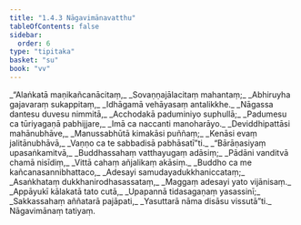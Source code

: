 ```yaml
---
title: "1.4.3 Nāgavimānavatthu"
tableOfContents: false
sidebar:
  order: 6
type: "tipitaka"
basket: "su"
book: "vv"
---
```



<DynamicBreadcrumb />

<Division number="705" book="vv" bookNo="19" page="58">

<Paragraph number="553" type="verses" book="vv">
_“Alaṅkatā maṇikañcanācitaṃ,_  
_Sovaṇṇajālacitaṃ mahantaṃ;_  
_Abhiruyha gajavaraṃ sukappitaṃ,_  
_Idhāgamā vehāyasaṃ antalikkhe._  

</Paragraph>

</Division>
<Division number="706" book="vv" bookNo="19" page="58">

<Paragraph number="554" type="verses" book="vv">
_Nāgassa dantesu duvesu nimmitā,_  
_Acchodakā paduminiyo suphullā;_  
_Padumesu ca tūriyagaṇā pabhijjare,_  
_Imā ca naccanti manoharāyo._  

</Paragraph>

</Division>
<Division number="707" book="vv" bookNo="19" page="58">

<Paragraph number="555" type="verses" book="vv">
_Deviddhipattāsi mahānubhāve,_  
_Manussabhūtā kimakāsi puññaṃ;_  
_Kenāsi evaṃ jalitānubhāvā,_  
_Vaṇṇo ca te sabbadisā pabhāsatī”ti._  

</Paragraph>

</Division>
<Division number="708" book="vv" bookNo="19" page="58">

<Paragraph number="556" type="verses" book="vv">
_“Bārāṇasiyaṃ upasaṅkamitvā,_  
_Buddhassahaṃ vatthayugaṃ adāsiṃ;_  
_Pādāni vanditvā chamā nisīdiṃ,_  
_Vittā cahaṃ añjalikaṃ akāsiṃ._  

</Paragraph>

</Division>
<Division number="709" book="vv" bookNo="19" page="58">

<Paragraph number="557" type="verses" book="vv">
_Buddho ca me kañcanasannibhattaco,_  
_Adesayi samudayadukkhaniccataṃ;_  
_Asaṅkhataṃ dukkhanirodhasassataṃ,_  
_Maggaṃ adesayi yato vijānisaṃ._  

</Paragraph>

</Division>
<Division number="710" book="vv" bookNo="19" page="58">

<Paragraph number="558" type="verses" book="vv">
_Appāyukī kālakatā tato cutā,_  
_Upapannā tidasagaṇaṃ yasassinī;_  
_Sakkassahaṃ aññatarā pajāpati,_  
_Yasuttarā nāma disāsu vissutā”ti._  


</Paragraph>
</Division>

<Paragraph number="559" type="center" book="vv">
Nāgavimānaṃ tatiyaṃ.
</Paragraph>